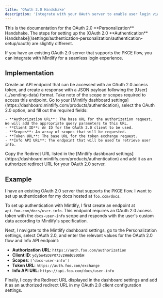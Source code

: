 ```yaml
---
title: 'OAuth 2.0 Handshake'
description: 'Integrate with your OAuth server to enable user login via the PKCE flow'
---
```


<Info>
  This is the documentation for the OAuth 2.0 **Personalization** Handshake. The steps for setting up the [OAuth 2.0 **Authentication** Handshake](/settings/authentication-personalization/authentication-setup/oauth) are slightly different.
</Info>

If you have an existing OAuth 2.0 server that supports the PKCE flow, you can integrate with Mintlify for a seamless login experience.

## Implementation

<Steps>
  <Step title="Create your Info API">
    Create an API endpoint that can be accessed with an OAuth 2.0 access token, and create a response with a JSON payload following the [User](../sending-data) format. Take note of the scope or scopes required to access this endpoint.
  </Step>
  <Step title="Configure your Personalization settings">
    Go to your [Mintlify dashboard settings](https://dashboard.mintlify.com/products/authentication), select the OAuth 2.0 option, and fill out the required fields:

    - **Authorization URL**: The base URL for the authorization request. We will add the appropriate query parameters to this URL.
    - **Client ID**: An ID for the OAuth 2.0 client to be used.
    - **Scopes**: An array of scopes that will be requested.
    - **Token URL**: The base URL for the token exchange request.
    - **Info API URL**: The endpoint that will be used to retrieve user info.
  </Step>
  <Step title="Configure your OAuth 2.0 client">
    Copy the Redirect URL listed in the [Mintlify dashboard settings](https://dashboard.mintlify.com/products/authentication) and add it as an authorized redirect URL for your OAuth 2.0 server.
  </Step>
</Steps>

## Example

I have an existing OAuth 2.0 server that supports the PKCE flow. I want to set up authentication for my docs hosted at `foo.com/docs`.

To set up authentication with Mintlify, I first create an endpoint at `api.foo.com/docs/user-info`. This endpoint requires an OAuth 2.0 access token with the `docs-user-info` scope and responds with the user's custom data according to Mintlify's specification.

Next, I navigate to the Mintlify dashboard settings, go to the Personalization settings, select OAuth 2.0, and enter the relevant values for the OAuth 2.0 flow and Info API endpoint:
- **Authorization URL**: `https://auth.foo.com/authorization`
- **Client ID**: `ydybo4SD8PR73vzWWd6S0ObH`
- **Scopes**: `['docs-user-info']`
- **Token URL**: `https://auth.foo.com/exchange`
- **Info API URL**: `https://api.foo.com/docs/user-info`

Finally, I copy the Redirect URL displayed in the dashboard settings and add it as an authorized redirect URL in my OAuth 2.0 client configuration settings.